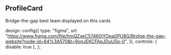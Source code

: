 
<Meta title="Components/ProfileCard" decorators={[withDesign]} />

## ProfileCard

Bridge-the-gap best team displayed on this cards

  design: config({
    type: "figma",
    url: "https://www.figma.com/file/hmQZxeC57460iYOpa0PU8G/Bridge-the-gap-website?node-id=84%3A570&t=9onJEKCFApJDuU5p-0",
  }),
  controls: { disable: true },
};

<Canvas>
  <Story name="Default" parameters={parameters}>
    <ProfileCard
      photoUrl="photo_6.png"
      name="Irina (Samoylova) Illustrova"
      role="Senior Frontend Engineer"
      twitter="#"
      linkedin="#"
      github="#"
    />
  </Story>
</Canvas>

<ArgsTable of={ProfileCard} />
